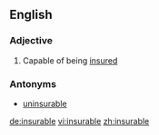 ==English==

===Adjective===
{{en-adj}}

# Capable of being [[insure]]d

===Antonyms===
*[[uninsurable]]

[[de:insurable]]
[[vi:insurable]]
[[zh:insurable]]